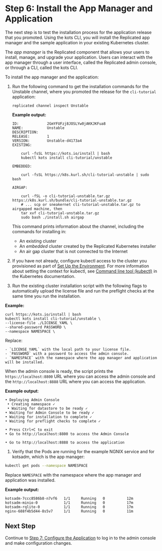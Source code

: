 # Step 6: Install the App Manager and Application

The next step is to test the installation process for the application release that you promoted. Using the kots CLI, you will install the Replicated app manager and the sample application in your existing Kubernetes cluster.

The _app manager_ is the Replicated component that allows your users to install, manage, and upgrade your application. Users can interact with the app manager through a user interface, called the Replicated admin console, or through a CLI, called the kots CLI.

To install the app manager and the application:

1. Run the following command to get the installation commands for the Unstable channel, where you promoted the release for the `cli-tutorial` application:

    ```
    replicated channel inspect Unstable
    ```

    **Example output:**

    ```
    ID:             2GmYFUFzj8JOSLYw0jAKKJKFua8
    NAME:           Unstable
    DESCRIPTION:
    RELEASE:        1
    VERSION:        Unstable-d4173a4
    EXISTING:

        curl -fsSL https://kots.io/install | bash
        kubectl kots install cli-tutorial/unstable

    EMBEDDED:

        curl -fsSL https://k8s.kurl.sh/cli-tutorial-unstable | sudo bash

    AIRGAP:

        curl -fSL -o cli-tutorial-unstable.tar.gz https://k8s.kurl.sh/bundle/cli-tutorial-unstable.tar.gz
        # ... scp or sneakernet cli-tutorial-unstable.tar.gz to airgapped machine, then
        tar xvf cli-tutorial-unstable.tar.gz
        sudo bash ./install.sh airgap
    ```
    This command prints information about the channel, including the commands for installing in:
    * An existing cluster
    * An _embedded_ cluster created by the Replicated Kubernetes installer
    * An air gap cluster that is not connected to the Internet

1. If you have not already, configure kubectl access to the cluster you provisioned as part of [Set Up the Environment](tutorial-cli-setup#set-up-the-environment). For more information about setting the context for kubectl, see [Command line tool (kubectl)](https://kubernetes.io/docs/reference/kubectl/) in the Kubernetes documentation.

1. Run the existing cluster installation script with the following flags to automatically upload the license file and run the preflight checks at the same time you run the installation.

  **Example:**

  ```
  curl https://kots.io/install | bash
  kubectl kots install cli-tutorial/unstable \
  --license-file ./LICENSE_YAML \
  --shared-password PASSWORD \
  --namespace NAMESPACE \
  ```

  Replace:

    - `LICENSE_YAML` with the local path to your license file.
    - `PASSWORD` with a password to access the admin console.
    - `NAMESPACE` with the namespace where the app manager and application will be installed.

  When the admin console is ready, the script prints the `https://localhost:8800` URL where you can access the admin console and the `http://localhost:8888` URL where you can access the application.

   **Example output**:

   ```
  • Deploying Admin Console
    • Creating namespace ✓
    • Waiting for datastore to be ready ✓
  • Waiting for Admin Console to be ready ✓
  • Waiting for installation to complete ✓
  • Waiting for preflight checks to complete ✓

  • Press Ctrl+C to exit
  • Go to http://localhost:8800 to access the Admin Console

  • Go to http://localhost:8888 to access the application
   ```

1. Verify that the Pods are running for the example NGNIX service and for kotsadm, which is the app manager:

  ```bash
  kubectl get pods --namespace NAMESPACE
  ```

  Replace `NAMESPACE` with the namespace where the app manager and application was installed.

  **Example output:**

  ```NAME                       READY   STATUS    RESTARTS   AGE
  kotsadm-7ccc8586b8-n7vf6   1/1     Running   0          12m
  kotsadm-minio-0            1/1     Running   0          17m
  kotsadm-rqlite-0           1/1     Running   0          17m
  nginx-688f4b5d44-8s5v7     1/1     Running   0          11m
  ```

## Next Step

Continue to [Step 7: Configure the Application](tutorial-cli-deploy-app) to log in to the admin console and make configuration changes.
